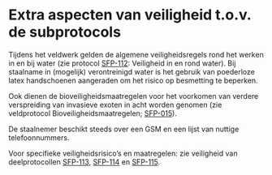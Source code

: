 # Extra aspecten van veiligheid t.o.v. de subprotocols

Tijdens het veldwerk gelden de algemene veiligheidsregels rond het werken in en bij water (zie protocol [SFP-112](): Veiligheid in en rond water).
Bij staalname in (mogelijk) verontreinigd water is het gebruik van poederloze latex handschoenen aangeraden om het risico op besmetting te beperken.

Ook dienen de bioveiligheidsmaatregelen voor het voorkomen van verdere verspreiding van invasieve exoten in acht worden genomen (zie veldprotocol Bioveiligheidsmaatregelen; [SFP-015]()).

De staalnemer beschikt steeds over een GSM en een lijst van nuttige telefoonnummers.

Voor specifieke veiligheidsrisico's en maatregelen: zie veiligheid van deelprotocollen [SFP-113](https://inbo.github.io/protocols/2023.04/index.html), [SFP-114](https://inbo.github.io/protocols/2024.03/index.html) en [SFP-115](https://protocols.inbo.be/2024.04/index.html).
